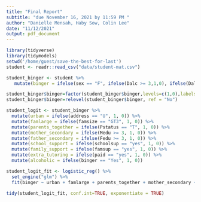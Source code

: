 ```yaml
---
title: "Final Report"
subtitle: "due November 16, 2021 by 11:59 PM "
author: "Danielle Mensah, Haby Sow, Colin Lee"
date: "11/12/2021"
output: pdf_document
---
```


```r
library(tidyverse)
library(tidymodels)
setwd('/home/guest/save-the-best-for-last')
student <- readr::read_csv("data/student-mat.csv")

student_binger <- student %>%
   mutate(binger = ifelse(sex == "F", ifelse(Dalc >= 3,1,0), ifelse(Dalc >= 4, 1, 0)))

student_binger$binger=factor(student_binger$binger,levels=c(1,0),labels=c("Yes","No"))
student_binger$binger=relevel(student_binger$binger, ref = "No")

```

```r
student_logit <- student_binger %>%
  mutate(urban = ifelse(address == "U", 1, 0)) %>%
  mutate(famlarge = ifelse(famsize == "GT3", 1, 0)) %>%
  mutate(parents_together = ifelse(Pstatus == "T", 1, 0)) %>%
  mutate(mother_secondary = ifelse(Medu >= 3, 1, 0)) %>%
  mutate(father_secondary = ifelse(Fedu >= 3, 1, 0)) %>%
  mutate(school_support = ifelse(schoolsup == "yes", 1, 0)) %>%
  mutate(family_support = ifelse(famsup == "yes", 1, 0)) %>%
  mutate(extra_tutoring = ifelse(paid == "yes", 1, 0)) %>%
  mutate(alcoholic = ifelse(binger == "Yes", 1, 0))

student_logit_fit <- logistic_reg() %>%
  set_engine("glm") %>%
  fit(binger ~ urban + famlarge + parents_together + mother_secondary + father_secondary + school_support + family_support + extra_tutoring, data = student_logit, family = "binomial")

tidy(student_logit_fit, conf.int=TRUE, exponentiate = TRUE)
```

